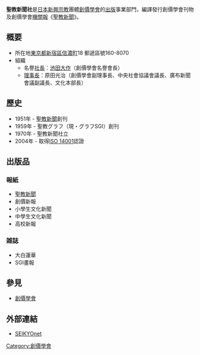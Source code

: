'''聖教新聞社'''是[[日本|日本]][[新興宗教|新興宗教]]團體[[創價學會|創價學會]]的[[出版|出版]]事業部門，編譯發行創價學會刊物及創價學會[[機關報|機關報]]《[[聖教新聞|聖教新聞]]》。

== 概要 ==
* 所在地[[東京都|東京都]][[新宿區|新宿區]][[信濃町_(新宿區)|信濃町]]18 郵遞區號160-8070
* 組織
** 名譽[[社長|社長]]：[[池田大作|池田大作]]（創價學會名譽會長）
** [[理事長|理事長]]：原田光治（創價學會副理事長、中央社會協議會議長、廣布新聞會議副議長、文化本部長）

== 歷史 ==
* 1951年 - [[聖教新聞|聖教新聞]]創刊
* 1959年 - 聖教グラフ（現・グラフSGI）創刊
* 1970年 - 聖教新聞社立
* 2004年 - 取得[[ISO_14000|ISO 14001]]認證

== 出版品 ==
=== 報紙 ===
* [[聖教新聞|聖教新聞]]
* 創價新報
* 小學生文化新聞
* 中學生文化新聞
* 高校新報

=== 雑誌 ===
* 大白蓮華
* SGI畫報

== 參見 ==
* [[創價學會|創價學會]]

== 外部連結 ==
*{{日文}} [http://www.seikyoonline.jp SEIKYOnet]

[[Category:創價學會|Category:創價學會]]